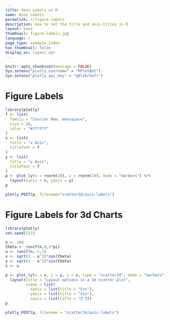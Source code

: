 ```yaml
---
title: Axes Labels in R
name: Axes Labels
permalink: r/figure-labels
description: How to set the title and axis-titles in R
layout: base
thumbnail: figure-labels.jpg
language: r
page_type: example_index
has_thumbnail: false
display_as: layout_opt
---
```


```r
knitr::opts_chunk$set(message = FALSE)
Sys.setenv("plotly_username" = "RPlotBot")
Sys.setenv("plotly_api_key" = "q0lz6r5efr")
```
# Figure Labels
```r

library(plotly)
f <- list(
  family = "Courier New, monospace",
  size = 18,
  color = "#7f7f7f"
)
x <- list(
  title = "x Axis",
  titlefont = f
)
y <- list(
  title = "y Axis",
  titlefont = f
)
p <- plot_ly(x = rnorm(10), y = rnorm(10), mode = "markers") %>%
  layout(xaxis = x, yaxis = y)
p
```

```r
plotly_POST(p, filename="scatter2d/axis-labels")
```

# Figure Labels for 3d Charts

```r
library(plotly)
set.seed(123)

n <- 100
theta <- runif(n,0,2*pi)
u <- runif(n,-1,1)
x <- sqrt(1 - u^2)*cos(theta)
y <- sqrt(1 - u^2)*sin(theta)
z <- u

p <- plot_ly(x = x, y = y, z = z, type = "scatter3d", mode = "markers", color = z) %>% 
  layout(title = "Layout options in a 3d scatter plot",
         scene = list(
           xaxis = list(title = "Cos"), 
           yaxis = list(title = "Sin"), 
           zaxis = list(title = "Z")))
p
```

```r
plotly_POST(p, filename = "scatter3d/axis-labels")
```